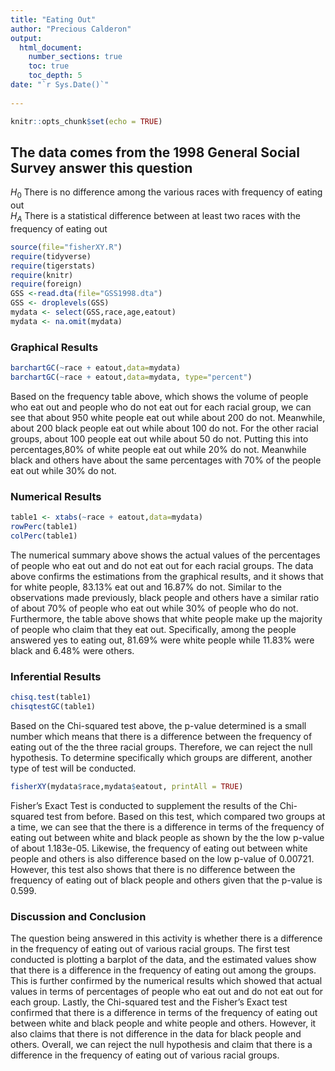 ```yaml
---
title: "Eating Out"
author: "Precious Calderon"
output: 
  html_document:
    number_sections: true
    toc: true
    toc_depth: 5
date: "`r Sys.Date()`"    
    
---
```


```r
knitr::opts_chunk$set(echo = TRUE)
```

## The data comes from the 1998 General Social Survey answer this question

$H_0$ There is no difference among the various races with frequency of eating out  
$H_A$ There is a statistical difference between at least two races with the frequency of eating out  


```r
source(file="fisherXY.R")
require(tidyverse)
require(tigerstats)
require(knitr)
require(foreign)
GSS <-read.dta(file="GSS1998.dta")
GSS <- droplevels(GSS)
mydata <- select(GSS,race,age,eatout)
mydata <- na.omit(mydata)
```
  
### Graphical Results  
  
```r
barchartGC(~race + eatout,data=mydata)
barchartGC(~race + eatout,data=mydata, type="percent")

```
  
Based on the frequency table above, which shows the volume of people who eat out and people who do not eat out for each racial group, we can see that about 950 white people eat out while about 200 do not. Meanwhile, about 200 black people eat out while about 100 do not. For the other racial groups, about 100 people eat out while about 50 do not. Putting this into percentages,80% of white people eat out while 20% do not. Meanwhile black and others have about the same percentages with 70% of the people eat out while 30% do not.    
  
### Numerical Results    
  
```r
table1 <- xtabs(~race + eatout,data=mydata)
rowPerc(table1)
colPerc(table1)
```
    
The numerical summary above shows the actual values of the percentages of people who eat out and do not eat out for each racial groups. The data above confirms the estimations from the graphical results, and it shows that for white people, 83.13% eat out and 16.87% do not. Similar to the observations made previously, black people and others have a similar ratio of about 70% of people who eat out while 30% of people who do not. Furthermore, the table above shows that white people make up the majority of people who claim that they eat out. Specifically, among the people answered yes to eating out, 81.69% were white people while 11.83% were black and 6.48% were others. 
   
   
### Inferential Results 
  
```r
chisq.test(table1)
chisqtestGC(table1)
```
  
Based on the Chi-squared test above, the p-value determined is a small number which means that there is a difference between the frequency of eating out of the the three racial groups. Therefore, we can reject the null hypothesis. To determine specifically which groups are different, another type of test will be conducted.  
  
  
```r
fisherXY(mydata$race,mydata$eatout, printAll = TRUE)
```
  
Fisher's Exact Test is conducted to supplement the results of the Chi-squared test from before. Based on this test, which compared two groups at a time, we can see that the there is a difference in terms of the frequency of eating out between white and black people as shown by the the low p-value of about 1.183e-05. Likewise, the frequency of eating out between white people and others is also difference based on the low p-value of 0.00721. However, this test also shows that there is no difference between the frequency of eating out of black people and others given that the p-value is 0.599.  
  
  
### Discussion and Conclusion  
The question being answered in this activity is whether there is a difference in the frequency of eating out of various racial groups. The first test conducted is plotting a barplot of the data, and the estimated values show that there is a difference in the frequency of eating out among the groups. This is further confirmed by the numerical results which showed that actual values in terms of percentages of people who eat out and do not eat out for each group. Lastly, the Chi-squared test and the Fisher's Exact test confirmed that there is a difference in terms of the frequency of eating out between white and black people and white people and others. However, it also claims that there is not difference in the data for black people and others. Overall, we can reject the null hypothesis and claim that there is a difference in the frequency of eating out of various racial groups. 
